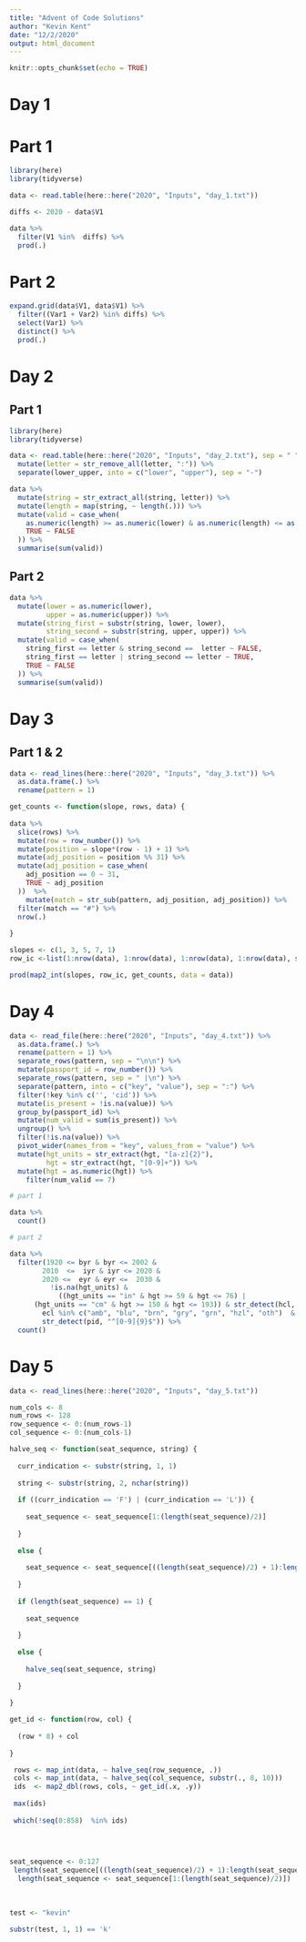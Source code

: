 ```yaml
---
title: "Advent of Code Solutions"
author: "Kevin Kent"
date: "12/2/2020"
output: html_document
---
```


```r
knitr::opts_chunk$set(echo = TRUE)
```

# Day 1

# Part 1

```r
library(here)
library(tidyverse)

data <- read.table(here::here("2020", "Inputs", "day_1.txt"))

diffs <- 2020 - data$V1 

data %>%
  filter(V1 %in%  diffs) %>%
  prod(.)

```

# Part 2

```r
expand.grid(data$V1, data$V1) %>%
  filter((Var1 + Var2) %in% diffs) %>%
  select(Var1) %>%
  distinct() %>%
  prod(.)
```


# Day 2

## Part 1

```r
library(here)
library(tidyverse)

data <- read.table(here::here("2020", "Inputs", "day_2.txt"), sep = " ", col.names = c("lower_upper", "letter", "string")) %>%
  mutate(letter = str_remove_all(letter, ":")) %>%
  separate(lower_upper, into = c("lower", "upper"), sep = "-") 

data %>%
  mutate(string = str_extract_all(string, letter)) %>%
  mutate(length = map(string, ~ length(.))) %>%
  mutate(valid = case_when(
    as.numeric(length) >= as.numeric(lower) & as.numeric(length) <= as.numeric(upper) ~ TRUE,
    TRUE ~ FALSE
  )) %>%
  summarise(sum(valid))
```

## Part 2

```r
data %>%
  mutate(lower = as.numeric(lower),
         upper = as.numeric(upper)) %>%
  mutate(string_first = substr(string, lower, lower), 
         string_second = substr(string, upper, upper)) %>%
  mutate(valid = case_when(
    string_first == letter & string_second ==  letter ~ FALSE,
    string_first == letter | string_second == letter ~ TRUE,
    TRUE ~ FALSE
  )) %>%
  summarise(sum(valid))
```

# Day 3

## Part 1 & 2

```r

data <- read_lines(here::here("2020", "Inputs", "day_3.txt")) %>%
  as.data.frame(.) %>%
  rename(pattern = 1) 

get_counts <- function(slope, rows, data) {
  
data %>%
  slice(rows) %>%
  mutate(row = row_number()) %>%
  mutate(position = slope*(row - 1) + 1) %>%
  mutate(adj_position = position %% 31) %>%
  mutate(adj_position = case_when(
    adj_position == 0 ~ 31, 
    TRUE ~ adj_position
  ))  %>%
    mutate(match = str_sub(pattern, adj_position, adj_position)) %>%
  filter(match == "#") %>%
  nrow(.)
 
}

slopes <- c(1, 3, 5, 7, 1)
row_ic <-list(1:nrow(data), 1:nrow(data), 1:nrow(data), 1:nrow(data), seq(1, nrow(data), by  = 2))

prod(map2_int(slopes, row_ic, get_counts, data = data))

```

# Day 4

```r
data <- read_file(here::here("2020", "Inputs", "day_4.txt")) %>%
  as.data.frame(.) %>%
  rename(pattern = 1) %>%
  separate_rows(pattern, sep = "\n\n") %>%
  mutate(passport_id = row_number()) %>%
  separate_rows(pattern, sep = " |\n") %>%
  separate(pattern, into = c("key", "value"), sep = ":") %>%
  filter(!key %in% c('', 'cid')) %>% 
  mutate(is_present = !is.na(value)) %>%
  group_by(passport_id) %>%
  mutate(num_valid = sum(is_present)) %>%
  ungroup() %>%
  filter(!is.na(value)) %>%
  pivot_wider(names_from = "key", values_from = "value") %>%
  mutate(hgt_units = str_extract(hgt, "[a-z]{2}"), 
         hgt = str_extract(hgt, "[0-9]+")) %>%
  mutate(hgt = as.numeric(hgt)) %>%
    filter(num_valid == 7) 

# part 1

data %>%
  count()

# part 2

data %>%
  filter(1920 <= byr & byr <= 2002 &
        2010  <=  iyr & iyr <= 2020 &
        2020 <=  eyr & eyr <=  2030 &
          !is.na(hgt_units) &
            ((hgt_units == "in" & hgt >= 59 & hgt <= 76) | 
      (hgt_units == "cm" & hgt >= 150 & hgt <= 193)) & str_detect(hcl, "#(([a-f])|([0-9])){6}") & 
        ecl %in% c("amb", "blu", "brn", "gry", "grn", "hzl", "oth")  & 
        str_detect(pid, "^[0-9]{9}$")) %>%
  count()
```

# Day 5

```r


data <- read_lines(here::here("2020", "Inputs", "day_5.txt"))

num_cols <- 8
num_rows <- 128
row_sequence <- 0:(num_rows-1)
col_sequence <- 0:(num_cols-1)

halve_seq <- function(seat_sequence, string) {
  
  curr_indication <- substr(string, 1, 1)
  
  string <- substr(string, 2, nchar(string))
  
  if ((curr_indication == 'F') | (curr_indication == 'L')) {
    
    seat_sequence <- seat_sequence[1:(length(seat_sequence)/2)]
    
  } 
  
  else {
    
    seat_sequence <- seat_sequence[((length(seat_sequence)/2) + 1):length(seat_sequence)]
    
  }
  
  if (length(seat_sequence) == 1) {
    
    seat_sequence
    
  }
  
  else {
    
    halve_seq(seat_sequence, string)
    
  }
  
}

get_id <- function(row, col) {
  
  (row * 8) + col
  
}

 rows <- map_int(data, ~ halve_seq(row_sequence, .))
 cols <- map_int(data, ~ halve_seq(col_sequence, substr(., 8, 10)))
 ids  <- map2_dbl(rows, cols, ~ get_id(.x, .y))
 
 max(ids)
 
 which(!seq(0:858)  %in% ids)

 
 

```

```r

seat_sequence <- 0:127
 length(seat_sequence[((length(seat_sequence)/2) + 1):length(seat_sequence)])
  length(seat_sequence <- seat_sequence[1:(length(seat_sequence)/2)])
    
  
  
test <- "kevin"

substr(test, 1, 1) == 'k'
```


